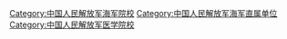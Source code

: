 {{Catmore}}

[[Category:中国人民解放军海军院校|Category:中国人民解放军海军院校]]
[[Category:中国人民解放军海军直属单位|Category:中国人民解放军海军直属单位]]
[[Category:中国人民解放军医学院校|Category:中国人民解放军医学院校]]